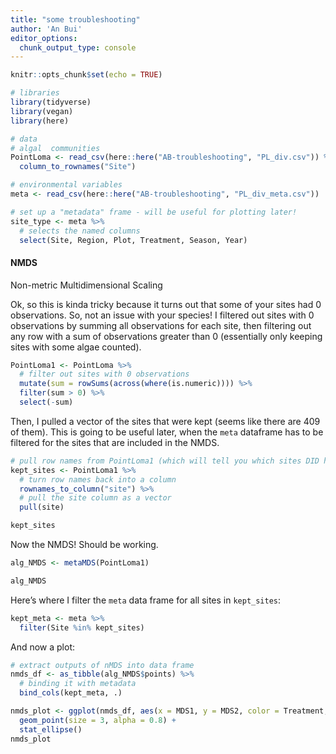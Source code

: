```yaml
---
title: "some troubleshooting"
author: 'An Bui'
editor_options: 
  chunk_output_type: console
---
```


```r
knitr::opts_chunk$set(echo = TRUE)
```

```r
# libraries
library(tidyverse)
library(vegan)
library(here)

# data
# algal  communities
PointLoma <- read_csv(here::here("AB-troubleshooting", "PL_div.csv")) %>% 
  column_to_rownames("Site")

# environmental variables
meta <- read_csv(here::here("AB-troubleshooting", "PL_div_meta.csv"))

# set up a "metadata" frame - will be useful for plotting later!
site_type <- meta %>% 
  # selects the named columns
  select(Site, Region, Plot, Treatment, Season, Year)
```

#### NMDS

Non-metric Multidimensional Scaling  

Ok, so this is kinda tricky because it turns out that some of your sites had 0 observations. So, not an issue with your species! I filtered out sites with 0 observations by summing all observations for each site, then filtering out any row with a sum of observations greater than 0 (essentially only keeping sites with some algae counted).  

```r
PointLoma1 <- PointLoma %>% 
  # filter out sites with 0 observations
  mutate(sum = rowSums(across(where(is.numeric)))) %>% 
  filter(sum > 0) %>% 
  select(-sum) 
```

Then, I pulled a vector of the sites that were kept (seems like there are 409 of them). This is going to be useful later, when the `meta` dataframe has to be filtered for the sites that are included in the NMDS.
```r
# pull row names from PointLoma1 (which will tell you which sites DID have observations)
kept_sites <- PointLoma1 %>% 
  # turn row names back into a column
  rownames_to_column("site") %>% 
  # pull the site column as a vector
  pull(site)

kept_sites
```

Now the NMDS! Should be working.
```r
alg_NMDS <- metaMDS(PointLoma1)

alg_NMDS
```

Here's where I filter the `meta` data frame for all sites in `kept_sites`:
```r
kept_meta <- meta %>% 
  filter(Site %in% kept_sites)
```

And now a plot:
```r
# extract outputs of nMDS into data frame
nmds_df <- as_tibble(alg_NMDS$points) %>% 
  # binding it with metadata
  bind_cols(kept_meta, .)

nmds_plot <- ggplot(nmds_df, aes(x = MDS1, y = MDS2, color = Treatment, shape = Treatment)) +
  geom_point(size = 3, alpha = 0.8) +
  stat_ellipse()
nmds_plot
```
